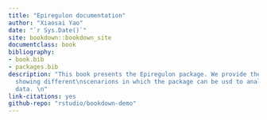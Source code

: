 ```yaml
--- 
title: "Epiregulon documentation"
author: "Xiaosai Yao"
date: "`r Sys.Date()`"
site: bookdown::bookdown_site
documentclass: book
bibliography:
- book.bib
- packages.bib
description: "This book presents the Epiregulon package. We provide the tutorials
  showing different\nscenarions in which the package can be usd to analyse single-cell
  data. \n"
link-citations: yes
github-repo: "rstudio/bookdown-demo"
---
```


